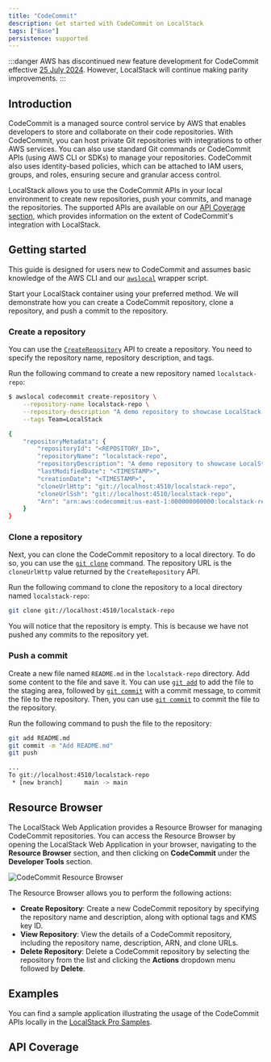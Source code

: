 ```yaml
---
title: "CodeCommit"
description: Get started with CodeCommit on LocalStack
tags: ["Base"]
persistence: supported
---
```



:::danger
AWS has discontinued new feature development for CodeCommit effective [25 July 2024](https://aws.amazon.com/blogs/devops/how-to-migrate-your-aws-codecommit-repository-to-another-git-provider/).
However, LocalStack will continue making parity improvements.
:::

## Introduction

CodeCommit is a managed source control service by AWS that enables developers to store and collaborate on their code repositories.
With CodeCommit, you can host private Git repositories with integrations to other AWS services.
You can also use standard Git commands or CodeCommit APIs (using AWS CLI or SDKs) to manage your repositories.
CodeCommit also uses identity-based policies, which can be attached to IAM users, groups, and roles, ensuring secure and granular access control.

LocalStack allows you to use the CodeCommit APIs in your local environment to create new repositories, push your commits, and manage the repositories.
The supported APIs are available on our [API Coverage section](#api-coverage), which provides information on the extent of CodeCommit's integration with LocalStack.

## Getting started

This guide is designed for users new to CodeCommit and assumes basic knowledge of the AWS CLI and our [`awslocal`](https://github.com/localstack/awscli-local) wrapper script.

Start your LocalStack container using your preferred method.
We will demonstrate how you can create a CodeCommit repository, clone a repository, and push a commit to the repository.

### Create a repository

You can use the [`CreateRepository`](https://docs.aws.amazon.com/codecommit/latest/APIReference/API_CreateRepository.html) API to create a repository.
You need to specify the repository name, repository description, and tags.

Run the following command to create a new repository named `localstack-repo`:

```bash
$ awslocal codecommit create-repository \
    --repository-name localstack-repo \
    --repository-description "A demo repository to showcase LocalStack's CodeCommit" \
    --tags Team=LocalStack
```

```bash title="Output"
{
    "repositoryMetadata": {
        "repositoryId": "<REPOSITORY_ID>",
        "repositoryName": "localstack-repo",
        "repositoryDescription": "A demo repository to showcase LocalStack's CodeCommit",
        "lastModifiedDate": "<TIMESTAMP>",
        "creationDate": "<TIMESTAMP>",
        "cloneUrlHttp": "git://localhost:4510/localstack-repo",
        "cloneUrlSsh": "git://localhost:4510/localstack-repo",
        "Arn": "arn:aws:codecommit:us-east-1:000000000000:localstack-repo"
    }
}
```

### Clone a repository

Next, you can clone the CodeCommit repository to a local directory.
To do so, you can use the [`git clone`](https://git-scm.com/docs/git-clone) command.
The repository URL is the `cloneUrlHttp` value returned by the `CreateRepository` API.

Run the following command to clone the repository to a local directory named `localstack-repo`:

```bash
git clone git://localhost:4510/localstack-repo
```

You will notice that the repository is empty.
This is because we have not pushed any commits to the repository yet.

### Push a commit

Create a new file named `README.md` in the `localstack-repo` directory.
Add some content to the file and save it.
You can use [`git add`](https://git-scm.com/docs/git-add) to add the file to the staging area, followed by [`git commit`](https://git-scm.com/docs/git-commit) with a commit message, to commit the file to the repository.
Then, you can use [`git commit`](https://git-scm.com/docs/git-commit) to commit the file to the repository.

Run the following command to push the file to the repository:

```bash
git add README.md
git commit -m "Add README.md"
git push
```

```bash title="Output"
...
To git://localhost:4510/localstack-repo
 * [new branch]      main -> main
```

## Resource Browser

The LocalStack Web Application provides a Resource Browser for managing CodeCommit repositories.
You can access the Resource Browser by opening the LocalStack Web Application in your browser, navigating to the **Resource Browser** section, and then clicking on **CodeCommit** under the **Developer Tools** section.

![CodeCommit Resource Browser](/images/aws/codecommit-resource-browser.png)

The Resource Browser allows you to perform the following actions:

- **Create Repository**: Create a new CodeCommit repository by specifying the repository name and description, along with optional tags and KMS key ID.
- **View Repository**: View the details of a CodeCommit repository, including the repository name, description, ARN, and clone URLs.
- **Delete Repository**: Delete a CodeCommit repository by selecting the repository from the list and clicking the **Actions** dropdown menu followed by **Delete**.

## Examples

You can find a sample application illustrating the usage of the CodeCommit APIs locally in the [LocalStack Pro Samples](https://github.com/localstack/localstack-pro-samples/tree/master/codecommit-git-repo).

## API Coverage

<FeatureCoverage service="codecommit" client:load />
